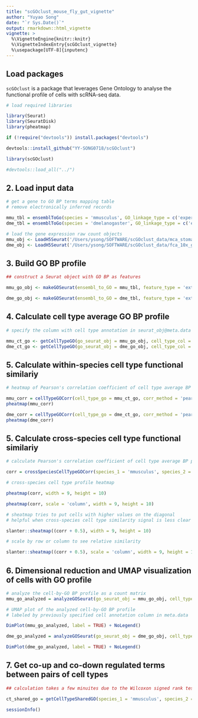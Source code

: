 ```yaml
---
title: "scGOclust_mouse_fly_gut_vignette"
author: "Yuyao Song"
date: "`r Sys.Date()`"
output: rmarkdown::html_vignette
vignette: >
  %\VignetteEngine{knitr::knitr}
  %\VignetteIndexEntry{scGOclust_vignette}
  %\usepackage[UTF-8]{inputenc}
---
```


## Load packages

`scGOclust` is a package that leverages Gene Ontology to analyse the functional profile of cells with scRNA-seq data.

```r
# load required libraries

library(Seurat)
library(SeuratDisk)
library(pheatmap)

if (!require("devtools")) install.packages("devtools")

devtools::install_github("YY-SONG0718/scGOclust")

library(scGOclust)

#devtools::load_all("../")
```

## 2. Load input data

```r
# get a gene to GO BP terms mapping table
# remove electronically inferred records

mmu_tbl = ensemblToGo(species = 'mmusculus', GO_linkage_type = c('experimental', 'phylogenetic', 'computational', 'author', 'curator' ))
dme_tbl = ensemblToGo(species = 'dmelanogaster', GO_linkage_type = c('experimental', 'phylogenetic', 'computational', 'author', 'curator' ))

# load the gene expression raw count objects
mmu_obj <- LoadH5Seurat('/Users/ysong/SOFTWARE/scGOclust_data/mca_stomach_intestine_concat_counts.h5seurat')
dme_obj <- LoadH5Seurat('/Users/ysong/SOFTWARE/scGOclust_data/fca_10x_gut_cleaned_cell_types.h5seurat')


```

## 3. Build GO BP profile

```r
## construct a Seurat object with GO BP as features

mmu_go_obj <- makeGOSeurat(ensembl_to_GO = mmu_tbl, feature_type = 'external_gene_name', seurat_obj = mmu_obj)

dme_go_obj <- makeGOSeurat(ensembl_to_GO = dme_tbl, feature_type = 'external_gene_name', seurat_obj = dme_obj)

```

## 4. Calculate cell type average GO BP profile

```r
# specify the column with cell type annotation in seurat_obj@meta.data

mmu_ct_go <- getCellTypeGO(go_seurat_obj = mmu_go_obj, cell_type_col = 'cell_type_annotation')
dme_ct_go <- getCellTypeGO(go_seurat_obj = dme_go_obj, cell_type_col = 'annotation')

```

## 5. Calculate within-species cell type functional similariy

```r
# heatmap of Pearson's correlation coefficient of cell type average BP profiles within species

mmu_corr = cellTypeGOCorr(cell_type_go = mmu_ct_go, corr_method = 'pearson')
pheatmap(mmu_corr)
```

```r
dme_corr = cellTypeGOCorr(cell_type_go = dme_ct_go, corr_method = 'pearson')
pheatmap(dme_corr)
```

## 5. Calculate cross-species cell type functional similariy


```r

# calculate Pearson's correlation coefficient of cell type average BP profiles across species

corr = crossSpeciesCellTypeGOCorr(species_1 = 'mmusculus', species_2 = 'dmelanogaster', cell_type_go_sp1 = mmu_ct_go, cell_type_go_sp2 = dme_ct_go, corr_method = 'pearson')

```


```r

# cross-species cell type profile heatmap

pheatmap(corr, width = 9, height = 10)

pheatmap(corr, scale = 'column', width = 9, height = 10)


```

```r

# sheatmap tries to put cells with higher values on the diagonal
# helpful when cross-species cell type similarity signal is less clear

slanter::sheatmap((corr + 0.5), width = 9, height = 10)

# scale by row or column to see relative similarity

slanter::sheatmap((corr + 0.5), scale = 'column', width = 9, height = 10)

```



## 6. Dimensional reduction and UMAP visualization of cells with GO profile

```r

# analyze the cell-by-GO BP profile as a count matrix
mmu_go_analyzed = analyzeGOSeurat(go_seurat_obj = mmu_go_obj, cell_type_col = 'cell_type_annotation')
```

```r
# UMAP plot of the analyzed cell-by-GO BP profile
# labeled by previously specified cell annotation column in meta.data

DimPlot(mmu_go_analyzed, label = TRUE) + NoLegend()
```


```r
dme_go_analyzed = analyzeGOSeurat(go_seurat_obj = dme_go_obj, cell_type_col = 'annotation')
```

```r
DimPlot(dme_go_analyzed, label = TRUE) + NoLegend()
```

## 7. Get co-up and co-down regulated terms between pairs of cell types

```r

## calculation takes a few minuites due to the Wilcoxon signed rank test

ct_shared_go = getCellTypeSharedGO(species_1 = 'mmusculus', species_2 = 'dmelanogaster', analyzed_go_seurat_sp1 = mmu_go_analyzed, analyzed_go_seurat_sp2 = dme_go_analyzed, cell_type_col_sp1 = 'cell_type_annotation', cell_type_col_sp2 = 'annotation')
```

```r

sessionInfo()

```
